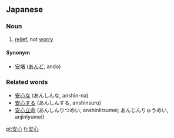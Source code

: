 ==Japanese==
===Noun===
{{janoun|あんしん|anshin}}
# [[relief]], not [[worry]]

====Synonym====
* [[安堵]] ([[あんど]], ando)

===Related words===
* [[安心な]] (あんしんな, anshin-na)
* [[安心する]] (あんしんする, anshinsuru)
* [[安心立命]] (あんしんりつめい, anshinlitsumei; あんじんりゅうめい, anjinlyumei)

[[pl:安心]]
[[fi:安心]]